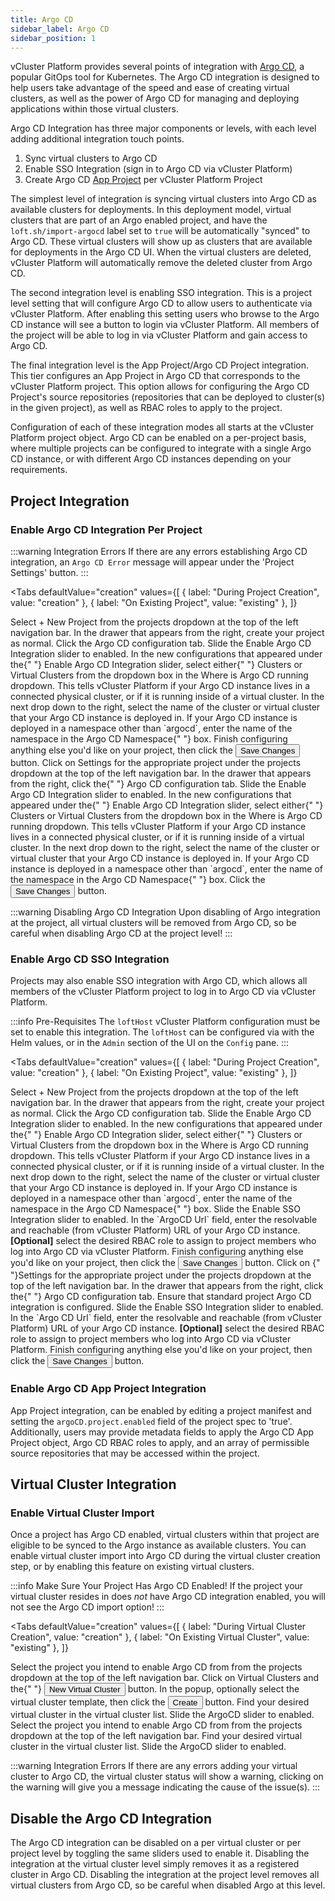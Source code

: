 ```yaml
---
title: Argo CD
sidebar_label: Argo CD
sidebar_position: 1
---
```



vCluster Platform provides several points of integration with [Argo CD](https://argo-cd.readthedocs.io/en/stable/),
a popular GitOps tool for Kubernetes. The Argo CD integration is designed to help users take advantage
of the speed and ease of creating virtual clusters, as well as the power of Argo CD for managing and
deploying applications within those virtual clusters.

Argo CD Integration has three major components or levels, with each level adding additional
integration touch points.

1. Sync virtual clusters to Argo CD
2. Enable SSO Integration (sign in to Argo CD via vCluster Platform)
3. Create Argo CD [App Project](https://argo-cd.readthedocs.io/en/stable/user-guide/projects/)
   per vCluster Platform Project

The simplest level of integration is syncing virtual clusters into Argo CD as available clusters
for deployments. In this deployment model, virtual clusters that are part of an Argo enabled
project, and have the `loft.sh/import-argocd` label set to `true` will be automatically "synced"
to Argo CD. These virtual clusters will show up as clusters that are available for deployments
in the Argo CD UI. When the virtual clusters are deleted, vCluster Platform will automatically remove the
deleted cluster from Argo CD.

The second integration level is enabling SSO integration. This is a project level setting that
will configure Argo CD to allow users to authenticate via vCluster Platform. After enabling this setting
users who browse to the Argo CD instance will see a button to login via vCluster Platform. All members of the
project will be able to log in via vCluster Platform and gain access to Argo CD.

The final integration level is the App Project/Argo CD Project integration. This tier configures
an App Project in Argo CD that corresponds to the vCluster Platform project. This option allows for
configuring the Argo CD Project's source repositories (repositories that can be deployed to
cluster(s) in the given project), as well as RBAC roles to apply to the project.

Configuration of each of these integration modes all starts at the vCluster Platform project object. Argo CD
can be enabled on a per-project basis, where multiple projects can be configured to integrate
with a single Argo CD instance, or with different Argo CD instances depending on your requirements.

## Project Integration

### Enable Argo CD Integration Per Project

:::warning Integration Errors
If there are any errors establishing Argo CD integration, an `Argo CD Error` message will appear
under the 'Project Settings' button.
:::

<Tabs
  defaultValue="creation"
  values={[
    { label: "During Project Creation", value: "creation" },
    { label: "On Existing Project", value: "existing" },
  ]}
>
  <TabItem value="creation">
    <Flow id="enable-argocd-project-creation">
      <Step>
        Select <Label>+ New Project</Label> from the projects dropdown at the top of the left navigation bar.
      </Step>
      <Step>
        In the drawer that appears from the right, create your project as
        normal.
      </Step>
      <Step>
        Click the <Label>Argo CD</Label> configuration tab.
      </Step>
      <Step>
        Slide the <Label>Enable Argo CD Integration</Label> slider to enabled.
      </Step>
      <Step>
        In the new configurations that appeared under the{" "}
        <Label>Enable Argo CD Integration</Label> slider, select either{" "}
        <Label>Clusters</Label> or
        <Label>Virtual Clusters</Label> from the dropdown box in the <Label>
          Where is Argo CD running
        </Label> dropdown. This tells vCluster Platform if your Argo CD instance lives
        in a connected physical cluster, or if it is running inside of a virtual
        cluster.
      </Step>
      <Step>
        In the next drop down to the right, select the name of the cluster or
        virtual cluster that your Argo CD instance is deployed in.
      </Step>
      <Step>
        If your Argo CD instance is deployed in a namespace other than `argocd`,
        enter the name of the namespace in the <Label>Argo CD Namespace</Label>{" "}
        box.
      </Step>
      <Step>
        Finish configuring anything else you'd like on your project, then click
        the
        <Button>Save Changes</Button> button.
      </Step>
    </Flow>
  </TabItem>
  <TabItem value="existing">
    <Flow id="enable-argocd-project-existing">
      <Step>
        Click on <Label>Settings</Label> for the appropriate project under the projects dropdown at the top of the left navigation bar.
      </Step>
      <Step>
        In the drawer that appears from the right, click the{" "}
        <Label>Argo CD</Label>
        configuration tab.
      </Step>
      <Step>
        Slide the <Label>Enable Argo CD Integration</Label> slider to enabled.
      </Step>
      <Step>
        In the new configurations that appeared under the{" "}
        <Label>Enable Argo CD Integration</Label> slider, select either{" "}
        <Label>Clusters</Label> or
        <Label>Virtual Clusters</Label> from the dropdown box in the <Label>
          Where is Argo CD running
        </Label> dropdown. This tells vCluster Platform if your Argo CD instance lives
        in a connected physical cluster, or if it is running inside of a virtual
        cluster.
      </Step>
      <Step>
        In the next drop down to the right, select the name of the cluster or
        virtual cluster that your Argo CD instance is deployed in.
      </Step>
      <Step>
        If your Argo CD instance is deployed in a namespace other than `argocd`,
        enter the name of the namespace in the <Label>Argo CD Namespace</Label>{" "}
        box.
      </Step>
      <Step>
        Click the <Button>Save Changes</Button> button.
      </Step>
    </Flow>
  </TabItem>
</Tabs>

:::warning Disabling Argo CD Integration
Upon disabling of Argo integration at the project, all virtual clusters will be removed from Argo
CD, so be careful when disabling Argo CD at the project level!
:::

### Enable Argo CD SSO Integration

Projects may also enable SSO integration with Argo CD, which allows all members
of the vCluster Platform project to log in to Argo CD via vCluster Platform.

:::info Pre-Requisites
The `loftHost` vCluster Platform configuration must be set to enable this integration. The `loftHost` can be
configured via with the Helm values, or in the `Admin` section of the UI on the `Config` pane.
:::

<Tabs
  defaultValue="creation"
  values={[
    { label: "During Project Creation", value: "creation" },
    { label: "On Existing Project", value: "existing" },
  ]}
>
  <TabItem value="creation">
    <Flow id="enable-argocd-sso-project-creation">
      <Step>
        Select <Label>+ New Project</Label> from the projects dropdown at the top of the left navigation bar.
      </Step>
      <Step>
        In the drawer that appears from the right, create your project as
        normal.
      </Step>
      <Step>
        Click the <Label>Argo CD</Label> configuration tab.
      </Step>
      <Step>
        Slide the <Label>Enable Argo CD Integration</Label> slider to enabled.
      </Step>
      <Step>
        In the new configurations that appeared under the{" "}
        <Label>Enable Argo CD Integration</Label> slider, select either{" "}
        <Label>Clusters</Label> or
        <Label>Virtual Clusters</Label> from the dropdown box in the <Label>
          Where is Argo CD running
        </Label> dropdown. This tells vCluster Platform if your Argo CD instance lives
        in a connected physical cluster, or if it is running inside of a virtual
        cluster.
      </Step>
      <Step>
        In the next drop down to the right, select the name of the cluster or
        virtual cluster that your Argo CD instance is deployed in.
      </Step>
      <Step>
        If your Argo CD instance is deployed in a namespace other than `argocd`,
        enter the name of the namespace in the <Label>Argo CD Namespace</Label>{" "}
        box.
      </Step>
      <Step>
        Slide the <Label>Enable SSO Integration</Label> slider to enabled.
      </Step>
      <Step>
        In the `ArgoCD Url` field, enter the resolvable and reachable (from
        vCluster Platform) URL of your Argo CD instance.
      </Step>
      <Step>
        <b>[Optional]</b> select the desired RBAC role to assign to project
        members who log into Argo CD via vCluster Platform.
      </Step>
      <Step>
        Finish configuring anything else you'd like on your project, then click
        the
        <Button>Save Changes</Button> button.
      </Step>
    </Flow>
  </TabItem>
  <TabItem value="existing">
    <Flow id="enable-argocd-sso-project-existing">
      <Step>
        Click on {" "}<Label>Settings</Label> for the appropriate project under the projects dropdown at the top of the left navigation bar.
      </Step>
      <Step>
        In the drawer that appears from the right, click the{" "}
        <Label>Argo CD</Label>
        configuration tab.
      </Step>
      <Step>
        Ensure that standard project Argo CD integration is configured.
      </Step>
      <Step>
        Slide the <Label>Enable SSO Integration</Label> slider to enabled.
      </Step>
      <Step>
        In the `Argo CD Url` field, enter the resolvable and reachable (from
        vCluster Platform) URL of your Argo CD instance.
      </Step>
      <Step>
        <b>[Optional]</b> select the desired RBAC role to assign to project
        members who log into Argo CD via vCluster Platform.
      </Step>
      <Step>
        Finish configuring anything else you'd like on your project, then click
        the
        <Button>Save Changes</Button> button.
      </Step>
    </Flow>
  </TabItem>
</Tabs>

### Enable Argo CD App Project Integration

App Project integration, can be enabled by editing a project manifest and setting the
`argoCD.project.enabled` field of the project spec to 'true'. Additionally, users may
provide metadata fields to apply the Argo CD App Project object, Argo CD RBAC roles to apply,
and an array of permissible source repositories that may be accessed within the project.

## Virtual Cluster Integration

### Enable Virtual Cluster Import

Once a project has Argo CD enabled, virtual clusters within that project are eligible to be
synced to the Argo instance as available clusters. You can enable virtual cluster import into
Argo CD during the virtual cluster creation step, or by enabling this feature on existing
virtual clusters.

:::info Make Sure Your Project Has Argo CD Enabled!
If the project your virtual cluster resides in does _not_ have Argo CD integration enabled, you
will not see the Argo CD import option!
:::

<Tabs
  defaultValue="creation"
  values={[
    { label: "During Virtual Cluster Creation", value: "creation" },
    { label: "On Existing Virtual Cluster", value: "existing" },
  ]}
>
  <TabItem value="creation">
    <Flow id="enable-argocd-import-creation">
      <Step>
        Select the project you intend to enable Argo CD from from the projects dropdown at the top of the left navigation bar.
      </Step>
      <Step>
        Click on Virtual Clusters and the{" "}
        <Button>New Virtual Cluster</Button> button.
      </Step>
      <Step>
        In the popup, optionally select the virtual cluster template, then click
        the
        <Button>Create</Button> button.
      </Step>
      <Step>
        Find your desired virtual cluster in the virtual cluster list. Slide the
        <Label>ArgoCD</Label> slider to enabled.
      </Step>
    </Flow>
  </TabItem>
  <TabItem value="existing">
    <Flow id="enable-argocd-import-existing">
      <Step>
        Select the project you intend to enable Argo CD from from the projects dropdown at the top of the left navigation bar.
      </Step>
      <Step>
        Find your desired virtual cluster in the virtual cluster list. Slide the
        <Label>ArgoCD</Label> slider to enabled.
      </Step>
    </Flow>
  </TabItem>
</Tabs>

:::warning Integration Errors
If there are any errors adding your virtual cluster to Argo CD, the virtual cluster status will
show a warning, clicking on the warning will give you a message indicating the cause of the issue(s).
:::

## Disable the Argo CD Integration

The Argo CD integration can be disabled on a per virtual cluster or per project level by toggling the same sliders
used to enable it. Disabling the integration at the virtual cluster level simply removes it as a registered cluster
in Argo CD. Disabling the integration at the project level removes all virtual clusters from Argo CD, so be careful
when disabled Argo at this level.
